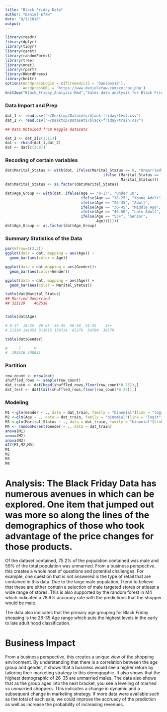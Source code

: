 ```yaml
---
title: "Black Friday Data"
author: "Daniel Efaw"
date: "8/1/2018"
output:
---
```


```r
library(readr)
library(dplyr)
library(tidyr)
library(caret)
library(randomForest)
library(tree)
library(nnet)
library(rpart)
library(RWordPress)
library(knitr)
options(WordpressLogin = c(firemedic15 = 'Daniboy18'),
        WordpressURL = 'https://www.danielefaw.com/xmlrpc.php')
knit2wp("Black_Friday_Analysis.Rmd","Sales data analysis for Black Friday", publish = FALSE)

```


### Data Import and Prep
```r
dat_1 <- read.csv("~/Desktop/Datasets/black-friday/test.csv")
dat_2 <- read.csv("~/Desktop/Datasets/black-friday/train.csv")

```
```r
## Data Obtained from Kaggle datasets

dat_2 <- dat_2[c(1:11)]
dat <- rbind(dat_1,dat_2)
dat <- dat[c(3:8)]
```
### Recoding of certain variables
```r
dat$Marital_Status <- with(dat, ifelse(Marital_Status == 0, "Unmarried",
                                            ifelse (Marital_Status == 1, "Married",
                                                    Marital_Status)))
dat$Marital_Status <- as.factor(dat$Marital_Status)

dat$Age_Group <- with(dat, ifelse(Age == "0-17", "Under 18",
                                  ifelse(Age == "18-25", "Young Adult",
                                  ifelse(Age == "26-35", "Adult",
                                  ifelse(Age == "36-45", "Middle Age",
                                  ifelse(Age == "46-50", "Late Adult",
                                  ifelse(Age == "55+", "Senior",
                                         Age)))))))
dat$Age_Group <- as.factor(dat$Age_Group)
```


### Summary Statistics of the Data
```r

par(mfrow=c(3,2))
ggplot(data = dat, mapping = aes(Age)) +
  geom_bar(aes(color = Age))

ggplot(data = dat,mapping = aes(Gender))+
  geom_bar(aes(color=Gender))

ggplot(data = dat, mapping = aes(Age)) +
  geom_bar(aes(color = Marital_Status))

```
```r

table(dat$Marital_Status)
## Married Unmarried 
## 321129    462538 


table(dat$Age)

# 0-17  18-25  26-35  36-45  46-50  51-55    55+ 
# 21334 141953 313015 156724  65278  54784  30579 

table(dat$Gender)

#     F      M 
#  193636 590031 
```
### Partition
```r
row_count <- nrow(dat)
shuffled_rows <- sample(row_count)
dat_train <- dat[head(shuffled_rows,floor(row_count*0.75)),]
dat_test <- dat[tail(shuffled_rows,floor(row_count*0.25)),]
```
### Modeling 
```r
M1 <-glm(Gender ~ ., data = dat_train, family = "binomial"(link = "logit"))
M2 <-glm(Age ~ ., data = dat_train, family = "binomial"(link = "logit"))
M3 <-glm(Marital_Status ~ ., data = dat_train, family = "binomial"(link = "logit"))
M4 <- randomForest(Gender ~ ., data = dat_train)
anova(M1)
anova(M2)
anova(M3)
AIC(M1,M2,M3)
M1
M2
M3
M4
```
 

# Analysis: The Black Friday Data has numerous avenues in which can be explored. One item that jumped out was more so along the lines of the demographics of those who took advantage of the price changes for those products.  

Of the dataset contained, 75.2% of the population contained was male and 59% of the total population was unmarried. From a business perspective, this creates a whole host of questions and potential challenges. For example, one question that is not answered is the type of retail that are contained in this data. Due to the large male population, I tend to believe that these are either contain a selection of male targeted stores or atleast a wide range of stores. This is also supported by the random forest in M4 which indicated a 78.6% accuracy rate with the predictions that the shopper would be male. 

The data also indicates that the primary age grouping for Black Friday shopping is the 26-35 Age range which puts the highest levels in the early to late adult hood classification. 


# Business Impact

From a business perspective, this creates a unique view of the shopping environment. By understanding that there is a correlation between the age group and gender, it shows that a business would see a higher return by tailoring their marketing strategy to this demographic. It also shows that the highest demographic of 26-35 are unmarried males. The data also shows that as the group ages into the next bracket, you see a leveling of married vs unmarried shoppers. This indicates a change in dynamic and a subsequent change in marketing strategy. If more data were available such as the total of each sale, we could improve the accruacy of the prediction as well as increase the probability of increasing revenues.

